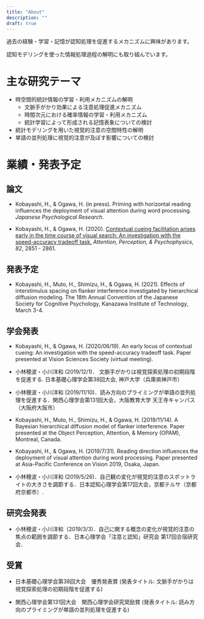 ```yaml
---
title: "About"
description: ""
draft: true
---
```


過去の経験・学習・記憶が認知処理を促進するメカニズムに興味があります。

認知モデリングを使った情報処理過程の解明にも取り組んでいます。

# 主な研究テーマ

- 時空間的統計情報の学習・利用メカニズムの解明
    - 文脈手がかり効果による注意処理促進メカニズム
    - 時間次元における確率情報の学習・利用メカニズム
    - 統計学習によって形成される記憶表象についての検討
- 統計モデリングを用いた視覚的注意の空間特性の解明
- 単語の並列処理に視覚的注意が及ぼす影響についての検討


# 業績・発表予定

## 論文

- Kobayashi, H., & Ogawa, H. (in press). Priming with horizontal reading influences the deployment of visual attention during word processing. *Japanese Psychological Research*.

- Kobayashi, H., & Ogawa, H. (2020). [Contextual cueing facilitation arises early in the time course of visual search: An investigation with the speed-accuracy tradeoff task.](https://link.springer.com/article/10.3758/s13414-020-02028-9) *Attention, Perception, & Psychophysics*, *82*, 2851 - 2861.


## 発表予定

- Kobayashi, H., Muto, H., Shimizu, H., & Ogawa, H. (2021). Effects of interstimulus spacing on flanker interference investigated by hierarchical diffusion modeling. The 18th Annual Convention of the Japanese Society for Cognitive Psychology, Kanazawa Institute of Technology, March 3-4.


## 学会発表

- Kobayashi, H., & Ogawa, H. (2020/06/19). An early locus of contextual cueing: An investigation with the speed-accuracy tradeoff task. Paper presented at Vision Sciences Society (virtual meeting).

- 小林穂波・小川洋和 (2019/12/1)． 文脈手がかりは視覚探索処理の初期段階を促進する. 日本基礎心理学会第38回大会, 神戸大学（兵庫県神戸市）

- 小林穂波・小川洋和 (2019/11/10)．読み方向のプライミングが単語の並列処理を促進する．関西心理学会第131回大会，大阪教育大学 天王寺キャンパス（大阪府大阪市）

- Kobayashi, H., Muto, H., Shimizu, H., & Ogawa, H. (2019/11/14). A Bayesian hierarchical diffusion model of flanker interference. Paper presented at the Object Perception, Attention, & Memory (OPAM), Montreal, Canada.

- Kobayashi, H., & Ogawa, H. (2019/7/31). Reading direction influences the deployment of visual attention during word processing. Paper presented at Asia-Pacific Conference on Vision 2019, Osaka, Japan.

- 小林穂波・小川洋和 (2019/5/26)．自己観の変化が視覚的注意のスポットライトの大きさを調節する．日本認知心理学会第17回大会，京都テルサ（京都府京都市）. 


## 研究会発表

- 小林穂波・小川洋和（2019/3/3)．自己に関する概念の変化が視覚的注意の焦点の範囲を調節する．日本心理学会「注意と認知」研究会 第17回合宿研究会．



## 受賞

- 日本基礎心理学会第38回大会　優秀発表賞 (発表タイトル: 文脈手がかりは視覚探索処理の初期段階を促進する)

- 関西心理学会第131回大会　関西心理学会研究奨励賞 (発表タイトル: 読み方向のプライミングが単語の並列処理を促進する)
